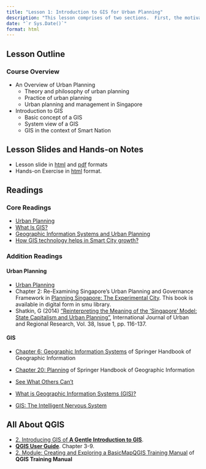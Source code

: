```yaml
---
title: "Lesson 1: Introduction to GIS for Urban Planning"
description: "This lesson comprises of two sections.  First, the motivation, theory and practice of urban planning will be discussed.  The urban planning and management of Singapore will be discussed in this section too.  The second section discusses the fundamental of Geographic Information Systems (GIS)."  
date: "`r Sys.Date()`"
format: html
---
```


## Lesson Outline

### Course Overview

-   An Overview of Urban Planning
    -   Theory and philosophy of urban planning
    -   Practice of urban planning
    -   Urban planning and management in Singapore
-   Introduction to GIS
    -   Basic concept of a GIS
    -   System view of a GIS
    -   GIS in the context of Smart Nation

## Lesson Slides and Hands-on Notes

-   Lesson slide in [html](../lesson/Lesson01/lesson01.html) and [pdf](../lesson/Lesson01/lesson01-Introduction.pdf) formats
-   Hands-on Exercise in [html](../Hands-on_Ex/Hands-on_Ex01/Hands-on_Ex01.html) format.

## Readings

### Core Readings

-   [Urban Planning](https://www.britannica.com/topic/urban-planning)
-   [What Is GIS?](https://www.esri.com/videos/watch?videoid=LHDCRjAxpI0&title=what-is-gis-)
-   [Geographic Information Systems and Urban Planning](https://www.youtube.com/watch?v=G9xNKb4T8ZM)
-   [How GIS technology helps in Smart City growth?](https://www.youtube.com/watch?v=OuzlMPbx78k)

### Addition Readings

#### Urban Planning

-   [Urban Planning](https://en.wikipedia.org/wiki/Urban_planning)
-   Chapter 2: Re-Examining Singapore's Urban Planning and Governance Framework in [Planning Singapore: The Experimental City](https://www-taylorfrancis-com.libproxy.smu.edu.sg/books/edit/10.4324/9781351058230/planning-singapore-stephen-hamnett-belinda-yuen). This book is available in digital form in smu library.
-   Shatkin, G (2014) ["Reinterpreting the Meaning of the 'Singapore' Model: State Capitalism and Urban Planning"](https://onlinelibrary-wiley-com.libproxy.smu.edu.sg/doi/full/10.1111/1468-2427.12095), International Journal of Urban and Regional Research, Vol. 38, Issue 1, pp. 116-137.

#### GIS

-   [Chapter 6: Geographic Information Systems](https://link-springer-com.libproxy.smu.edu.sg/content/pdf/10.1007%2F978-3-540-72680-7_6.pdf) of Springer Handbook of Geographic Information

-   [Chapter 20: Planning](https://link-springer-com.libproxy.smu.edu.sg/content/pdf/10.1007%2F978-3-540-72680-7_20.pdf) of Springer Handbook of Geographic Information

-   [See What Others Can't](https://www.esri.com/videos/watch?&channelid=UCJ203R9PsZn6wF_zYfsp1SA&videoid=pg7ByVZo_sg&playlistid=PLaPDDLTCmy4bC2dGacC3ZH8YnCl4x7kuB&See%20What%20Others%20Can%27t)

-   [What is Geographic Information Systems (GIS)?](https://gisgeography.com/what-gis-geographic-information-systems/)

-   [GIS: The Intelligent Nervous System](https://www.esri.com/videos/watch?&channelid=UCJ203R9PsZn6wF_zYfsp1SA&videoid=pg7ByVZo_sg&playlistid=PLaPDDLTCmy4bC2dGacC3ZH8YnCl4x7kuB&See%20What%20Others%20Can%27t)

## All About QGIS

-   [2. Introducing GIS of **A Gentle Introduction to GIS**](https://docs.qgis.org/3.22/en/docs/gentle_gis_introduction/introducing_gis.html).
-   [**QGIS Use**](https://docs.qgis.org/3.22/en/docs/user_manual/index.html)[**r Guide**](https://docs.qgis.org/3.16/en/docs/user_manual/index.html). Chapter 3-9.
-   [2. Module: Creating and Exploring a Basic](https://docs.qgis.org/3.22/en/docs/training_manual/basic_map/index.html)[MapQGIS Training Manual](https://docs.qgis.org/3.16/en/docs/training_manual/basic_map/index.html) of **QGIS Training Manual**
